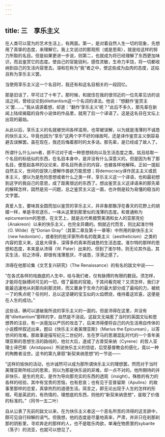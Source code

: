 ```yaml
---
---
---
```

title: 三　享乐主义
---



在人类可以营为的艺术生活上，有两面。第一，是对着自然人生一切的现象，先想用了真挚的态度，来理解它。我上文说过的那观照（或是思索），就是给这样的努力所取的名目。但是如果更进一步说，则第二，也就成为将已经理解了东西更加味识，而且鉴赏它的态度。使自己的官能锐利，感性灵敏，生命力丰饶，将一切都收纳到自己的生活内容里去。溶和在称为“我”者之中，使这些成为血肉的态度，这姑且称为享乐主义罢。

当使用享乐主义这一个名目时，我还有和这名目相关的一段回忆。

那是旧话了，早可过了十年了。那时候，和就住在我的很邻近的一位先辈见访的谈话之间，曾经议论到dilettantism这一个名词的译法。他说：“想翻作‘鉴赏主义’罢……。”我从语源着想，却道：“翻作‘享乐主义’呢？”此后不多久，那先辈在新闻上陆续揭载的自传小说体的作品里，就用了后一个译语了。这是这名目在文坛上出现的最始。

从此以后，享乐主义的名就被世间各样滥用，也常被误解，以为就是浅薄的不诚恳的快乐主义。毕竟也因为“享乐”这两个字不好的缘故呵，还是译作鉴赏主义倒容易避去误解罢。虽在现在，我还后悔着那时的太多话。那先辈，是已经成了故人了。

所谓什么什么ism者，原不过对于或一种思想倾向以及生活态度之类。姑且给取一个名目的标纸似的东西，在名目本身中，是并没有什么深意义的。但是因为有了那名目，便惹起各样的议论来，即名目所表示的内容，也被各样地解释。正如一提起自然主义，世间的促狭儿便解作兽欲万能思想；将democracy译作民主主义或民本主义，便以为是危险思想或者什么之类一样，享乐主义这一个译语，也和最初想到这字的我自己的意思，成了距离很远的东西了。想出鉴赏主义这译语来的那先辈的解释怎样，固然是另一问题，总之鉴赏主义这一面，也许倒是较为易懂的稳当的文字罢。

真爱人生，要味其全圆而加以鉴赏的享乐主义，并非象那飘浮在春天的花野上的胡蝶一样，单是寻欢逐乐，一味从这里到那里似的浅薄的态度。和普通称为epicureanism的思想，在文艺上，就是古代希腊赞美酒和女人的亚那克伦（Anakreon）以来的快乐主义，也完全异趣的。倘就近代而言，则比起淮尔特（O. Wilde）在“Dorian Gray”（其第二章及第十一章等）中所用的新快乐主义（new hedonism），或者别的批评家所命名的耽美主义（aestheticism）之类的内容的意义来，这是大得多，深得多的真率而诚恳的生活态度。淮尔特的那样的思想和态度，本来是从沛得（W. Pater）出来的，但到了淮尔特，则无论其作品，其实生活，较之沛得，即很有浅薄惹厌，不诚恳，浮滑之感了。

沛得在他那论集《文艺复兴研究》（The Renaissance）的有名的跋文中说——

“在各式各样的戏曲底的人生中，给与我们者，仅有脉搏的有限的数目。须怎样，才能将在脉搏间可见的一切，借了最胜的官能，于其间看完呢？又须怎样，我们才能最迅速地从刹那向刹那流转，而又置身于生命力的最大部分成了最纯的力，被统一了的焦点呢？任何时，总以这坚硬的宝玉似的火焰燃烧，维持着这欢喜，这便是在人生的成功。”

这些话，确可以道破我所说的享乐主义的一面的。但是沛得在这里，并没有用“dilettantism”那样的字，自然是不消说。这跋文无端惹了当时的英国文坛和思想界的注目，有一派竟加以严厉的攻击了，后来沛得便将自己的内生活用自传体的小说模样叙述出来，题曰《快乐主义者美理亚斯》（Marius the Epicurean），以答世间的攻难。那故事是描写纪元二世纪时，生在罗马的思潮混乱时代的一个青年美理亚斯的思想生活的路线的，他壮大后，遂成了古昔契来纳（Cyrene）的哲人亚理士谛巴斯（Aristippos）所说快乐主义的信徒，后受基督教会的感化，竟以一种的殉教者没世。这书的第九章叙“新契来纳思想”的一节说——

“这样的愉快的活动，也许诚然可以成为那所谓快乐主义的理想罢。然而对于当时美理亚斯所经过的思索，则以为那是快乐说的非难，却一点不对的。他所期待的并非快乐，是生的充实，是作为导向那充实的东西的透观（insight）。殊胜的有力的各样的经验，其中有宝贵的苦恼，也有悲哀；也有见于亚普留斯（Apulins）的故事里那样的恋爱，真挚热烈的道德生活。简言之，即无论出现于人生的怎样的形相，苟是英武的，有热情的，理想底的东西，则他的“新契来纳思想”，是取了价值的标准的。”（同书一五二叶）

自从公表了先前的跋文以来，在为快乐主义者这一个恶名所苦的沛得的这言辞中，颇可见自行辩解的语气。但我想，他的态度是尽量地真率，严肃，并非只在刹那刹那的阴影里，寻欢奔走的那样的人，也不是耽乐肉欲，单淹在物质里的sybarite（荡子）的流亚，也就可以想见了。